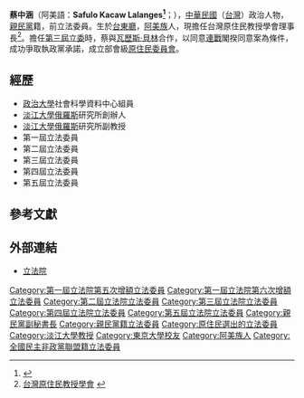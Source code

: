 '''蔡中涵'''（阿美語：'''Safulo Kacaw Lalanges<ref>{{Cite web |url=https://www.ly.gov.tw/Pages/ashx/File.ashx?FilePath=~%2FFile%2FAttach%2F167652%2FFile_158731.docx |title=存档副本 |access-date=2022-02-10 |archive-date=2021-05-10 |archive-url=https://web.archive.org/web/20210510111012/https://www.ly.gov.tw/Pages/ashx/File.ashx?FilePath=~%2FFile%2FAttach%2F167652%2FFile_158731.docx |dead-url=no }}</ref> '''；{{bd|1943年||catIdx=Cai蔡}}），[[中華民國|中華民國]]（[[台灣|台灣]]）政治人物，[[親民黨|親民黨]]籍，前立法委員。生於[[台東廳|台東廳]]，[[阿美族|阿美族]]人，現擔任台灣原住民教授學會理事長<ref>[http://www.tips.url.tw/tips.main.html 台灣原住民教授學會] {{webarchive|url=https://web.archive.org/web/20111106151649/http://www.tips.url.tw/tips.main.html |date=2011-11-06 }}</ref>。擔任[[中華民國行憲後第3屆立法院|第三屆立委]]時，蔡與[[瓦歷斯·貝林|瓦歷斯·貝林]]合作，以同意[[連戰|連戰]]閣揆同意案為條件，成功爭取執政黨承諾，成立部會級[[原住民委員會|原住民委員會]]。{{R|:0|p=141-148}}

==經歷==
*[[政治大學|政治大學]]社會科學資料中心組員
*[[淡江大學|淡江大學]][[俄羅斯|俄羅斯]]研究所創辦人
*[[淡江大學|淡江大學]][[俄羅斯|俄羅斯]]研究所副教授
*第一屆立法委員
*第二屆立法委員
*第三屆立法委員
*第四屆立法委員
*第五屆立法委員

==參考文獻==
{{Reflist|refs=
<ref name=":0">{{cite book|author = 黃鈴華| title=《台灣原住民族運動的國會路線》| publisher=國立政治大學民族研究所碩士論文|date=2005|url=https://hdl.handle.net/11296/mk899p}}</ref>
}}


==外部連結==
*[http://www.ly.gov.tw/03_leg/0301_main/legIntro.action?lgno=00186&stage=4 立法院] {{Wayback|url=http://www.ly.gov.tw/03_leg/0301_main/legIntro.action?lgno=00186&stage=4 |date=20160304194041 }}

{{中華民國第二屆立法委員}}
{{中華民國第三屆立法委員}}
{{中華民國第四屆立法委員}}

{{DEFAULTSORT:Cai蔡}}
[[Category:第一屆立法院第五次增額立法委員|Category:第一屆立法院第五次增額立法委員]]
[[Category:第一屆立法院第六次增額立法委員|Category:第一屆立法院第六次增額立法委員]]
[[Category:第二屆立法院立法委員|Category:第二屆立法院立法委員]]
[[Category:第三屆立法院立法委員|Category:第三屆立法院立法委員]]
[[Category:第四屆立法院立法委員|Category:第四屆立法院立法委員]]
[[Category:第五屆立法院立法委員|Category:第五屆立法院立法委員]]
[[Category:親民黨副秘書長|Category:親民黨副秘書長]]
[[Category:親民黨籍立法委員|Category:親民黨籍立法委員]]
[[Category:原住民選出的立法委員|Category:原住民選出的立法委員]]
[[Category:淡江大學教授|Category:淡江大學教授]]
[[Category:東京大學校友|Category:東京大學校友]]
[[Category:阿美族人|Category:阿美族人]]
[[Category:全國民主非政黨聯盟籍立法委員|Category:全國民主非政黨聯盟籍立法委員]]


{{TW-poli-bio-stub}}